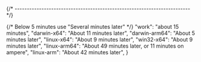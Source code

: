 
{/* ------------------------------------------------------------------------ */}

{/* Below 5 minutes use "Several minutes later" */}
    "work": "about 15 minutes",
    "darwin-x64": "About 11 minutes later",
    "darwin-arm64": "About 5 minutes later",
    "linux-x64": "About 9 minutes later",
    "win32-x64": "About 9 minutes later",
    "linux-arm64": "About 49 minutes later, or 11 minutes on ampere",
    "linux-arm": "About 42 minutes later",
}
